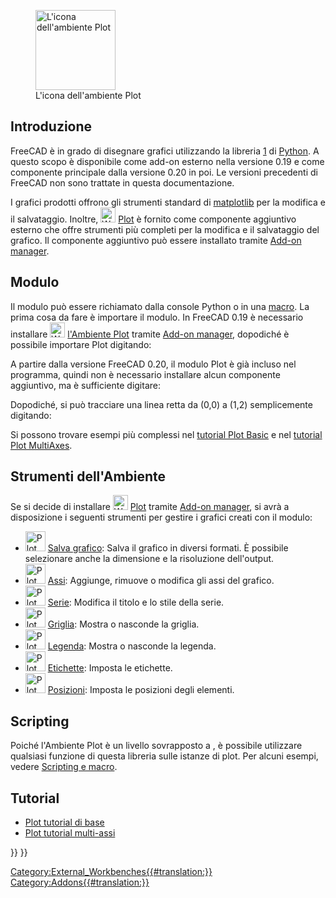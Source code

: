 <languages/>

[[Image:Workbench_Plot.svg|thumb|128px|L'icona dell'ambiente Plot]]

{{TOCright}}

<span id="Introduction"></span>
==Introduzione==

FreeCAD è in grado di disegnare grafici utilizzando la libreria [https://matplotlib.org/matplotlib] di [[Python/it|Python]]. A questo scopo è disponibile come add-on esterno nella versione 0.19 e come componente principale dalla versione 0.20 in poi. Le versioni precedenti di FreeCAD non sono trattate in questa documentazione.

I grafici prodotti offrono gli strumenti standard di [https://matplotlib.org/ matplotlib] per la modifica e il salvataggio. Inoltre, [[Image:Workbench_Plot.svg|24px]] [[Plot_Workbench/it|Plot]] è fornito come componente aggiuntivo esterno che offre strumenti più completi per la modifica e il salvataggio del grafico. Il componente aggiuntivo può essere installato tramite [[Std_AddonMgr/it|Add-on manager]].

<span id="Module"></span>
==Modulo==

Il modulo può essere richiamato dalla console Python o in una [[Macros/it|macro]]. La prima cosa da fare è importare il modulo. In FreeCAD 0.19 è necessario installare [[Image:Workbench_Plot.svg|24px]] [[Plot_Workbench/it|l'Ambiente Plot]] tramite [[Std_AddonMgr/it|Add-on manager]], dopodiché è possibile importare Plot digitando:

{{Code|code=
from freecad.plot import Plot
}}

A partire dalla versione FreeCAD 0.20, il modulo Plot è già incluso nel programma, quindi non è necessario installare alcun componente aggiuntivo, ma è sufficiente digitare:

{{Code|code=
from FreeCAD.Plot import Plot
}}

Dopodiché, si può tracciare una linea retta da (0,0) a (1,2) semplicemente digitando:

{{Code|code=
Plot.plot([0, 1], [0, 2])
}}

Si possono trovare esempi più complessi nel [[Plot_Basic_tutorial/it|tutorial Plot Basic]] e nel [[Plot_MultiAxes_tutorial/it|tutorial Plot MultiAxes]].

<span id="Workbench_Tools"></span>
==Strumenti dell'Ambiente==

Se si decide di installare [[Image:Workbench_Plot.svg|24px]] [[Plot_Workbench/it|Plot]] tramite [[Std_AddonMgr/it|Add-on manager]], si avrà a disposizione i seguenti strumenti per gestire i grafici creati con il modulo:

<div class="mw-translate-fuzzy">
* [[Image:Plot_Save.svg|32px]] [[Plot_Save/it|Salva grafico]]: Salva il grafico in diversi formati. È possibile selezionare anche la dimensione e la risoluzione dell'output.
* [[Image:Plot_Axes.svg|32px]] [[Plot_Axes/it|Assi]]: Aggiunge, rimuove o modifica gli assi del grafico.
* [[Image:Plot_Series.svg|32px]] [[Plot_Series/it|Serie]]: Modifica il titolo e lo stile della serie.
* [[Image:Plot_Grid.svg|32px]] [[Plot_Grid/it|Griglia]]: Mostra o nasconde la griglia.
* [[Image:Plot_Legend.svg|32px]] [[Plot_Legend/it|Legenda]]: Mostra o nasconde la legenda.
* [[Image:Plot_Labels.svg|32px]] [[Plot_Labels/it|Etichette]]: Imposta le etichette.
* [[Image:Plot_Positions.svg|32px]] [[Plot_Positions/it|Posizioni]]: Imposta le posizioni degli elementi.
</div>

==Scripting==

Poiché l'Ambiente Plot è un livello sovrapposto a {{incode|matplotlib}}, è possibile utilizzare qualsiasi funzione di questa libreria sulle istanze di plot. Per alcuni esempi, vedere [[Scripting_and_macros/it|Scripting e macro]].

==Tutorial==

* [[Plot_Basic_tutorial/it|Plot tutorial di base]]
* [[Plot_MultiAxes_tutorial/it|Plot tutorial multi-assi]]


{{Plot_Tools_navi{{#translation:}}}}
{{Userdocnavi{{#translation:}}}}
[[Category:External_Workbenches{{#translation:}}]]
[[Category:Addons{{#translation:}}]]